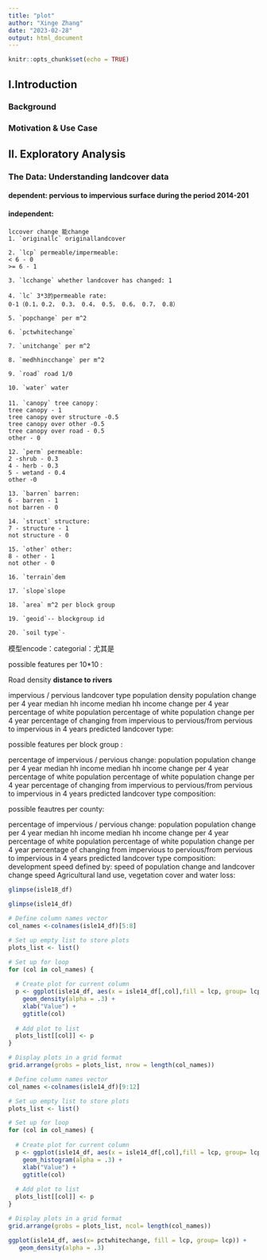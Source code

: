 ```yaml
---
title: "plot"
author: "Xinge Zhang"
date: "2023-02-28"
output: html_document
---
```


```r
knitr::opts_chunk$set(echo = TRUE)
```

## Ⅰ.Introduction

### Background

### Motivation & Use Case

## Ⅱ. Exploratory Analysis

### The Data: Understanding landcover data

#### dependent: pervious to impervious surface during the period 2014-201
#### independent:
    lccover change 能change
    1. `originallc` originallandcover
    
    2. `lcp` permeable/impermeable:
    < 6 - 0
    >= 6 - 1
    
    3. `lcchange` whether landcover has changed: 1
    
    4. `lc` 3*3的permeable rate:
    0-1（0.1，0.2， 0.3， 0.4， 0.5， 0.6， 0.7， 0.8）
    
    5. `popchange` per m^2
    
    6. `pctwhitechange`
    
    7. `unitchange` per m^2
    
    8. `medhhincchange` per m^2
    
    9. `road` road 1/0
    
    10. `water` water
    
    11. `canopy` tree canopy：
    tree canopy - 1
    tree canopy over structure -0.5
    tree canopy over other -0.5
    tree canopy over road - 0.5
    other - 0
    
    12. `perm` permeable:
    2 -shrub - 0.3
    4 - herb - 0.3
    5 - wetand - 0.4
    other -0
    
    13. `barren` barren:
    6 - barren - 1
    not barren - 0
    
    14. `struct` structure:
    7 - structure - 1
    not structure - 0
    
    15. `other` other:
    8 - other - 1
    not other - 0
    
    16. `terrain`dem
    
    17. `slope`slope
    
    18. `area` m^2 per block group
    
    19. `geoid`-- blockgroup id
    
    20. `soil type`-


模型encode：categorial：尤其是

possible features per 10*10 :

Road density
**distance to rivers**

impervious / pervious
landcover type
population density
population change per 4 year
median hh income
median hh income change per 4 year
percentage of white population
percentage of white population change per 4 year
percentage of changing from impervious to pervious/from pervious to impervious in 4 years
predicted landcover type:

possible features per block group :

percentage of impervious / pervious change:
population
population change per 4 year
median hh income
median hh income change per 4 year
percentage of white population
percentage of white population change per 4 year
percentage of changing from impervious to pervious/from pervious to impervious in 4 years
predicted landcover type composition:

possible feautres per county:

percentage of impervious / pervious change:
population
population change per 4 year
median hh income
median hh income change per 4 year
percentage of white population
percentage of white population change per 4 year
percentage of changing from impervious to pervious/from pervious to impervious in 4 years
predicted landcover type composition:
development speed defined by: speed of population change and landcover change speed
Agricultural land use, vegetation cover and water loss:


```r
glimpse(isle18_df)
```

```r

glimpse(isle14_df)
```
```r
# Define column names vector
col_names <-colnames(isle14_df)[5:8] 

# Set up empty list to store plots
plots_list <- list()

# Set up for loop
for (col in col_names) {
  
  # Create plot for current column
  p <- ggplot(isle14_df, aes(x = isle14_df[,col],fill = lcp, group= lcp)) +
    geom_density(alpha = .3) +
    xlab("Value") +
    ggtitle(col)
  
  # Add plot to list
  plots_list[[col]] <- p
}

# Display plots in a grid format
grid.arrange(grobs = plots_list, nrow = length(col_names))

```


```r
# Define column names vector
col_names <-colnames(isle14_df)[9:12] 

# Set up empty list to store plots
plots_list <- list()

# Set up for loop
for (col in col_names) {
  
  # Create plot for current column
  p <- ggplot(isle14_df, aes(x = isle14_df[,col],fill = lcp, group= lcp)) +
    geom_histogram(alpha = .3) +
    xlab("Value") +
    ggtitle(col)
  
  # Add plot to list
  plots_list[[col]] <- p
}

# Display plots in a grid format
grid.arrange(grobs = plots_list, ncol= length(col_names))

```




```r
ggplot(isle14_df, aes(x= pctwhitechange, fill = lcp, group= lcp)) +
   geom_density(alpha = .3)
```

